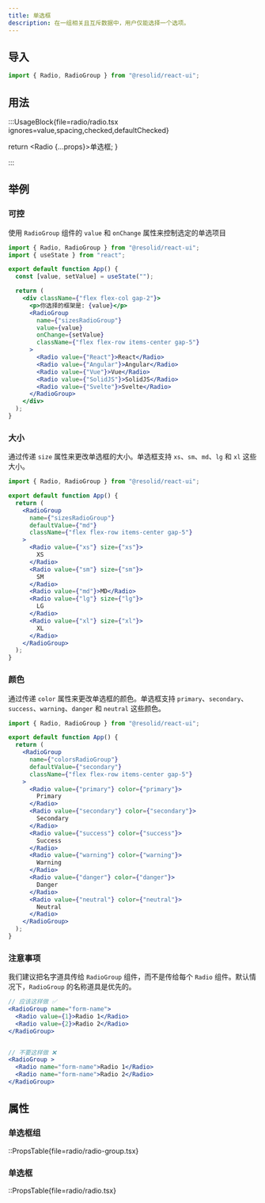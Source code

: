```yaml
---
title: 单选框
description: 在一组相关且互斥数据中，用户仅能选择一个选项。
---
```


## 导入

```js
import { Radio, RadioGroup } from "@resolid/react-ui";
```

## 用法

:::UsageBlock{file=radio/radio.tsx ignores=value,spacing,checked,defaultChecked}


  return <Radio {...props}>单选框</Radio>;
}

:::

>

## 举例

### 可控

使用 `RadioGroup` 组件的 `value` 和 `onChange` 属性来控制选定的单选项目

```jsx demo
import { Radio, RadioGroup } from "@resolid/react-ui";
import { useState } from "react";

export default function App() {
  const [value, setValue] = useState("");

  return (
    <div className={"flex flex-col gap-2"}>
      <p>你选择的框架是: {value}</p>
      <RadioGroup
        name={"sizesRadioGroup"}
        value={value}
        onChange={setValue}
        className={"flex flex-row items-center gap-5"}
      >
        <Radio value={"React"}>React</Radio>
        <Radio value={"Angular"}>Angular</Radio>
        <Radio value={"Vue"}>Vue</Radio>
        <Radio value={"SolidJS"}>SolidJS</Radio>
        <Radio value={"Svelte"}>Svelte</Radio>
      </RadioGroup>
    </div>
  );
}
```

### 大小

通过传递 `size` 属性来更改单选框的大小。单选框支持 `xs`、`sm`、`md`、`lg` 和 `xl` 这些大小。

```jsx demo
import { Radio, RadioGroup } from "@resolid/react-ui";

export default function App() {
  return (
    <RadioGroup
      name={"sizesRadioGroup"}
      defaultValue={"md"}
      className={"flex flex-row items-center gap-5"}
    >
      <Radio value={"xs"} size={"xs"}>
        XS
      </Radio>
      <Radio value={"sm"} size={"sm"}>
        SM
      </Radio>
      <Radio value={"md"}>MD</Radio>
      <Radio value={"lg"} size={"lg"}>
        LG
      </Radio>
      <Radio value={"xl"} size={"xl"}>
        XL
      </Radio>
    </RadioGroup>
  );
}
```

### 颜色

通过传递 `color` 属性来更改单选框的颜色。单选框支持 `primary`、`secondary`、`success`、`warning`、`danger` 和 `neutral` 这些颜色。

```jsx demo
import { Radio, RadioGroup } from "@resolid/react-ui";

export default function App() {
  return (
    <RadioGroup
      name={"colorsRadioGroup"}
      defaultValue={"secondary"}
      className={"flex flex-row items-center gap-5"}
    >
      <Radio value={"primary"} color={"primary"}>
        Primary
      </Radio>
      <Radio value={"secondary"} color={"secondary"}>
        Secondary
      </Radio>
      <Radio value={"success"} color={"success"}>
        Success
      </Radio>
      <Radio value={"warning"} color={"warning"}>
        Warning
      </Radio>
      <Radio value={"danger"} color={"danger"}>
        Danger
      </Radio>
      <Radio value={"neutral"} color={"neutral"}>
        Neutral
      </Radio>
    </RadioGroup>
  );
}
```

### 注意事项

我们建议把名字道具传给 `RadioGroup` 组件，而不是传给每个 `Radio` 组件。默认情况下，`RadioGroup` 的名称道具是优先的。

```jsx
// 应该这样做 ✅
<RadioGroup name="form-name">
  <Radio value={1}>Radio 1</Radio>
  <Radio value={2}>Radio 2</Radio>
</RadioGroup>


// 不要这样做 ❌
<RadioGroup >
  <Radio name="form-name">Radio 1</Radio>
  <Radio name="form-name">Radio 2</Radio>
</RadioGroup>
```

## 属性

### 单选框组

::PropsTable{file=radio/radio-group.tsx}

### 单选框

::PropsTable{file=radio/radio.tsx}
